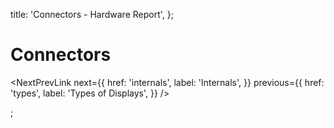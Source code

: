 
  title: 'Connectors - Hardware Report',
};

# Connectors

<NextPrevLink
  next={{
    href: 'internals',
    label: 'Internals',
  }}
  previous={{
    href: 'types',
    label: 'Types of Displays',
  }}
/>


;
